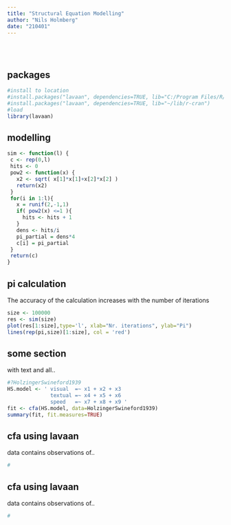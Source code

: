 ```yaml
---
title: "Structural Equation Modelling"
author: "Nils Holmberg"
date: "210401"
---
```

<br/><br/>

## packages

```r
#install to location
#install.packages("lavaan", dependencies=TRUE, lib="C:/Program Files/R/lib")
#install.packages("lavaan", dependencies=TRUE, lib="~/lib/r-cran")
#load
library(lavaan)
```

## modelling

```r
sim <- function(l) {
 c <- rep(0,l)
 hits <- 0
 pow2 <- function(x) {
   x2 <- sqrt( x[1]*x[1]+x[2]*x[2] )
   return(x2)
 }
 for(i in 1:l){
   x = runif(2,-1,1)
   if( pow2(x) <=1 ){
     hits <- hits + 1
   }
   dens <- hits/i
   pi_partial = dens*4
   c[i] = pi_partial
 }
 return(c)
}
```

## pi calculation

The accuracy of the calculation increases with the number of iterations

```r
size <- 100000
res <- sim(size)
plot(res[1:size],type='l', xlab="Nr. iterations", ylab="Pi")
lines(rep(pi,size)[1:size], col = 'red')
```

## some section
with text and all..

```r
#?HolzingerSwineford1939
HS.model <- ' visual  =~ x1 + x2 + x3 
              textual =~ x4 + x5 + x6
              speed   =~ x7 + x8 + x9 '
fit <- cfa(HS.model, data=HolzingerSwineford1939)
summary(fit, fit.measures=TRUE)
```

## cfa using lavaan
data contains observations of..
```r
#
```

## cfa using lavaan
data contains observations of..
```r
#
```


